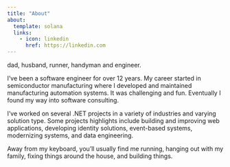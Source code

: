 ```yaml
---
title: "About"
about:
  template: solana
  links:
    - icon: linkedin
      href: https://linkedin.com
---
```


dad, husband, runner, handyman and engineer. 

I’ve been a software engineer for over 12 years. My career started in semiconductor manufacturing where I developed and maintained manufacturing automation systems. It was challenging and fun. Eventually I found my way into software consulting. 

I’ve worked on several .NET projects in a variety of industries and varying solution type. Some projects highlights include building and improving web applications, developing identity solutions, event-based systems, modernizing systems, and data engineering. 

Away from my keyboard, you’ll usually find me running, hanging out with my family, fixing things around the house, and building things. 
 